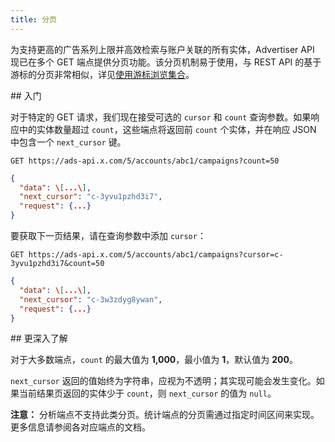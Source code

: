 ```yaml
---
title: 分页
---
```


为支持更高的广告系列上限并高效检索与账户关联的所有实体，Advertiser API 现已在多个 GET 端点提供分页功能。该分页机制易于使用，与 REST API 的基于游标的分页非常相似，详见[使用游标浏览集合](https://developer.x.com/en/docs/x-api/v1/pagination)。

<div id="getting-started">
  ## 入门
</div>

对于特定的 GET 请求，我们现在接受可选的 `cursor` 和 `count` 查询参数。如果响应中的实体数量超过 `count`，这些端点将返回前 `count` 个实体，并在响应 JSON 中包含一个 `next_cursor` 键。

`GET https://ads-api.x.com/5/accounts/abc1/campaigns?count=50`

```json
{
  "data": \[...\],
  "next_cursor": "c-3yvu1pzhd3i7",
  "request": {...}
}
```

要获取下一页结果，请在查询参数中添加 `cursor`：

`GET https://ads-api.x.com/5/accounts/abc1/campaigns?cursor=c-3yvu1pzhd3i7&count=50`

```json
{
  "data": \[...\],
  "next_cursor": "c-3w3zdyg8ywan",
  "request": {...}
}
```

<div id="going-deeper">
  ## 更深入了解
</div>

对于大多数端点，`count` 的最大值为 **1,000**，最小值为 **1**，默认值为 **200**。

`next_cursor` 返回的值始终为字符串，应视为不透明；其实现可能会发生变化。如果当前结果页返回的实体少于 `count`，则 `next_cursor` 的值为 `null`。

**注意：** 分析端点不支持此类分页。统计端点的分页需通过指定时间区间来实现。更多信息请参阅各对应端点的文档。